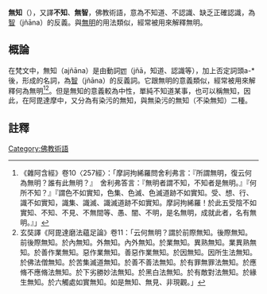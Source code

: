 '''無知'''（{{lang-sa|{{IAST|ajñāna}}}}），又譯'''不知'''、'''無智'''，佛教術語，意為不知道、不認識、缺乏正確認識，為[[智_(佛教)|智]]（jñāna）的反義。與[[無明|無明]]的用法類似，經常被用來解釋無明。

==概論==
在梵文中，無知（ajñāna）是由動詞[[:wikt:en:ज्ञा|ज्ञा]]（jñā，知道、認識等），加上否定詞頭a-*後，形成的名詞，為[[智_(佛教)|智]]（jñāna）的反義詞。它跟無明的意義類似，經常被用來解釋何為無明<ref>《雜阿含經》卷10〈257經〉：「摩訶拘絺羅問舍利弗言：『所謂無明，復云何為無明？誰有此無明？』　舍利弗答言：『無明者謂不知，不知者是無明。』『何所不知？』『謂色不如實知，色集、色滅、色滅道跡不如實知。受、想、行、識不如實知，識集、識滅、識滅道跡不如實知。摩訶拘絺羅！於此五受陰不如實知、不知、不見、不無間等、愚、闇、不明，是名無明，成就此者，名有無明。』」</ref><ref>玄奘譯《阿毘達磨法蘊足論》卷11：「云何無明？謂於前際無知。後際無知。前後際無知。於內無知。外無知。內外無知。於業無知。異熟無知。業異熟無知。於善作業無知。惡作業無知。善惡作業無知。於因無知。因所生法無知。於佛法僧無知。於苦集滅道無知。於善不善法無知。於有罪無罪法無知。於應脩不應脩法無知。於下劣勝妙法無知。於黑白法無知。於有敵對法無知。於緣生無知。於六觸處如實無知。如是無知、無見、非現觀。」</ref>。但是無知的意義較為中性，單純不知道某事，也可以稱無知，因此，在阿毘達摩中，又分為有染污的無知，與無染污的無知（不染無知）二種。

==註釋==
{{reflist}}
[[Category:佛教術語|Category:佛教術語]]
